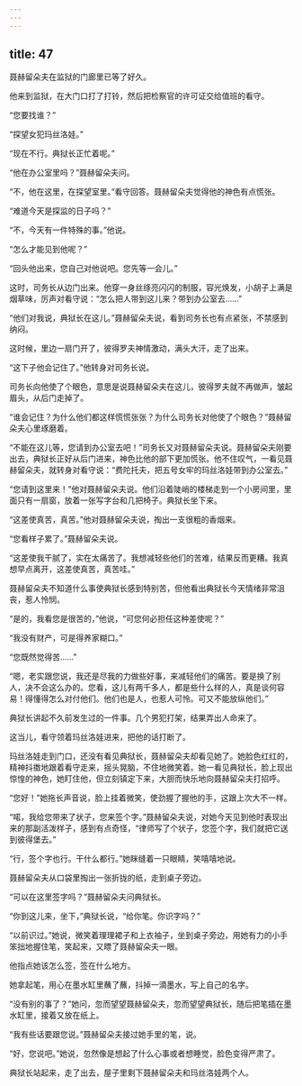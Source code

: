 ```yaml
---
---
---
```

title: 47
---




聂赫留朵夫在监狱的门廊里已等了好久。

他来到监狱，在大门口打了打铃，然后把检察官的许可证交给值班的看守。

“您要找谁？”

“探望女犯玛丝洛娃。”

“现在不行。典狱长正忙着呢。”

“他在办公室里吗？”聂赫留朵夫问。

“不，他在这里，在探望室里。”看守回答。聂赫留朵夫觉得他的神色有点慌张。

“难道今天是探监的日子吗？”

“不，今天有一件特殊的事。”他说。

“怎么才能见到他呢？”

“回头他出来，您自己对他说吧。您先等一会儿。”

这时，司务长从边门出来。他穿一身丝绦亮闪闪的制服，容光焕发，小胡子上满是烟草味，厉声对看守说：“怎么把人带到这儿来？带到办公室去……”

“他们对我说，典狱长在这儿。”聂赫留朵夫说，看到司务长也有点紧张，不禁感到纳闷。

这时候，里边一扇门开了，彼得罗夫神情激动，满头大汗，走了出来。

“这下子他会记住了。”他转身对司务长说。

司务长向他使了个眼色，意思是说聂赫留朵夫在这儿，彼得罗夫就不再做声，皱起眉头，从后门走掉了。

“谁会记住？为什么他们都这样慌慌张张？为什么司务长对他使了个眼色？”聂赫留朵夫心里琢磨着。

“不能在这儿等，您请到办公室去吧！”司务长又对聂赫留朵夫说。聂赫留朵夫刚要出去，典狱长正好从后门进来，神色比他的部下更加慌张。他不住叹气，一看见聂赫留朵夫，就转身对看守说：“费陀托夫，把五号女牢的玛丝洛娃带到办公室去。”

“您请到这里来！”他对聂赫留朵夫说。他们沿着陡峭的楼梯走到一个小房间里，里面只有一扇窗，放着一张写字台和几把椅子。典狱长坐下来。

“这差使真苦，真苦。”他对聂赫留朵夫说，掏出一支很粗的香烟来。

“您看样子累了。”聂赫留朵夫说。

“这差使我干腻了，实在太痛苦了。我想减轻些他们的苦难，结果反而更糟。我真想早点离开，这差使真苦，真苦哇。”

聂赫留朵夫不知道什么事使典狱长感到特别苦，但他看出典狱长今天情绪非常沮丧，惹人怜悯。

“是的，我看您是很苦的，”他说，“可您何必担任这种差使呢？”

“我没有财产，可是得养家糊口。”

“您既然觉得苦……”

“嗯，老实跟您说，我还是尽我的力做些好事，来减轻他们的痛苦。要是换了别人，决不会这么办的。您看，这儿有两千多人，都是些什么样的人，真是谈何容易！得懂得怎么对付他们。他们也是人，也惹人可怜。可又不能放纵他们。”

典狱长讲起不久前发生过的一件事。几个男犯打架，结果弄出人命来了。

这当儿，看守领着玛丝洛娃进来，把他的话打断了。

玛丝洛娃走到门口，还没有看见典狱长，聂赫留朵夫却看见她了。她脸色红红的，精神抖擞地跟着看守走来，摇头晃脑，不住地微笑着。她一看见典狱长，脸上现出惊惶的神色，她盯住他，但立刻镇定下来，大胆而快乐地向聂赫留朵夫打招呼。

“您好！”她拖长声音说，脸上挂着微笑，使劲握了握他的手，这跟上次大不一样。

“喏，我给您带来了状子，您来签个字。”聂赫留朵夫说，对她今天见到他时表现出来的那副活泼样子，感到有点奇怪，“律师写了个状子，您签个字，我们就把它送到彼得堡去。”

“行，签个字也行。干什么都行。”她眯缝着一只眼睛，笑嘻嘻地说。

聂赫留朵夫从口袋里掏出一张折拢的纸，走到桌子旁边。

“可以在这里签字吗？”聂赫留朵夫问典狱长。

“你到这儿来，坐下，”典狱长说，“给你笔。你识字吗？”

“以前识过。”她说，微笑着理理裙子和上衣袖子，坐到桌子旁边，用她有力的小手笨拙地握住笔，笑起来，又瞟了聂赫留朵夫一眼。

他指点她该怎么签，签在什么地方。

她拿起笔，用心在墨水缸里蘸了蘸，抖掉一滴墨水，写上自己的名字。

“没有别的事了？”她问，忽而望望聂赫留朵夫，忽而望望典狱长，随后把笔插在墨水缸里，接着又放在纸上。

“我有些话要跟您说。”聂赫留朵夫接过她手里的笔，说。

“好，您说吧。”她说，忽然像是想起了什么心事或者想睡觉，脸色变得严肃了。

典狱长站起来，走了出去，屋子里剩下聂赫留朵夫和玛丝洛娃两个人。